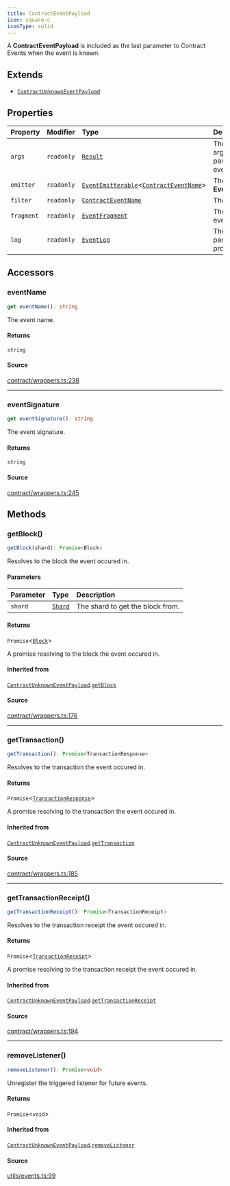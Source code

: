 ```yaml
---
title: ContractEventPayload
icon: square-c
iconType: solid
---
```


A **ContractEventPayload** is included as the last parameter to Contract Events when the event is known.

## Extends

- [`ContractUnknownEventPayload`](/sdk/content/classes/ContractUnknownEventPayload)

## Properties

| Property | Modifier | Type | Description | Overrides | Inherited from |
| :------ | :------ | :------ | :------ | :------ | :------ |
| `args` | `readonly` | [`Result`](/sdk/content/classes/Result) | The parsed arguments passed to the event by `emit`. | - | - |
| `emitter` | `readonly` | [`EventEmitterable`](/sdk/content/interfaces/EventEmitterable)\<[`ContractEventName`](/sdk/content/type-aliases/ContractEventName)\> | The **EventEmitterable**. | [`ContractUnknownEventPayload`](/sdk/content/classes/ContractUnknownEventPayload).`emitter` | [`ContractUnknownEventPayload`](/sdk/content/classes/ContractUnknownEventPayload).`emitter` |
| `filter` | `readonly` | [`ContractEventName`](/sdk/content/type-aliases/ContractEventName) | The event filter. | [`ContractUnknownEventPayload`](/sdk/content/classes/ContractUnknownEventPayload).`filter` | [`ContractUnknownEventPayload`](/sdk/content/classes/ContractUnknownEventPayload).`filter` |
| `fragment` | `readonly` | [`EventFragment`](/sdk/content/classes/EventFragment) | The matching event. | - | - |
| `log` | `readonly` | [`EventLog`](/sdk/content/classes/EventLog) | The log, with parsed properties. | [`ContractUnknownEventPayload`](/sdk/content/classes/ContractUnknownEventPayload).`log` | [`ContractUnknownEventPayload`](/sdk/content/classes/ContractUnknownEventPayload).`log` |

## Accessors

### eventName

```ts
get eventName(): string
```

The event name.

#### Returns

`string`

#### Source

[contract/wrappers.ts:238](https://github.com/dominant-strategies/quais.js/blob/7bbae919117fc67f50296904afd02c26eb4cfde6/src/contract/wrappers.ts#L238)

***

### eventSignature

```ts
get eventSignature(): string
```

The event signature.

#### Returns

`string`

#### Source

[contract/wrappers.ts:245](https://github.com/dominant-strategies/quais.js/blob/7bbae919117fc67f50296904afd02c26eb4cfde6/src/contract/wrappers.ts#L245)

## Methods

### getBlock()

```ts
getBlock(shard): Promise<Block>
```

Resolves to the block the event occured in.

#### Parameters

| Parameter | Type | Description |
| :------ | :------ | :------ |
| `shard` | [`Shard`](/sdk/content/enumerations/Shard) | The shard to get the block from. |

#### Returns

`Promise`\<[`Block`](/sdk/content/classes/Block)\>

A promise resolving to the block the event occured in.

#### Inherited from

[`ContractUnknownEventPayload`](/sdk/content/classes/ContractUnknownEventPayload).[`getBlock`](/sdk/content/classes/ContractUnknownEventPayload#getblock)

#### Source

[contract/wrappers.ts:176](https://github.com/dominant-strategies/quais.js/blob/7bbae919117fc67f50296904afd02c26eb4cfde6/src/contract/wrappers.ts#L176)

***

### getTransaction()

```ts
getTransaction(): Promise<TransactionResponse>
```

Resolves to the transaction the event occured in.

#### Returns

`Promise`\<[`TransactionResponse`](/sdk/content/type-aliases/TransactionResponse)\>

A promise resolving to the transaction the event occured in.

#### Inherited from

[`ContractUnknownEventPayload`](/sdk/content/classes/ContractUnknownEventPayload).[`getTransaction`](/sdk/content/classes/ContractUnknownEventPayload#gettransaction)

#### Source

[contract/wrappers.ts:185](https://github.com/dominant-strategies/quais.js/blob/7bbae919117fc67f50296904afd02c26eb4cfde6/src/contract/wrappers.ts#L185)

***

### getTransactionReceipt()

```ts
getTransactionReceipt(): Promise<TransactionReceipt>
```

Resolves to the transaction receipt the event occured in.

#### Returns

`Promise`\<[`TransactionReceipt`](/sdk/content/classes/TransactionReceipt)\>

A promise resolving to the transaction receipt the event occured in.

#### Inherited from

[`ContractUnknownEventPayload`](/sdk/content/classes/ContractUnknownEventPayload).[`getTransactionReceipt`](/sdk/content/classes/ContractUnknownEventPayload#gettransactionreceipt)

#### Source

[contract/wrappers.ts:194](https://github.com/dominant-strategies/quais.js/blob/7bbae919117fc67f50296904afd02c26eb4cfde6/src/contract/wrappers.ts#L194)

***

### removeListener()

```ts
removeListener(): Promise<void>
```

Unregister the triggered listener for future events.

#### Returns

`Promise`\<`void`\>

#### Inherited from

[`ContractUnknownEventPayload`](/sdk/content/classes/ContractUnknownEventPayload).[`removeListener`](/sdk/content/classes/ContractUnknownEventPayload#removelistener)

#### Source

[utils/events.ts:99](https://github.com/dominant-strategies/quais.js/blob/7bbae919117fc67f50296904afd02c26eb4cfde6/src/utils/events.ts#L99)

